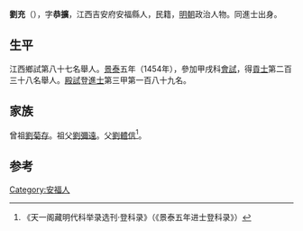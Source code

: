 '''劉充'''（{{bd|1415年||？}}），字'''恭擴'''，江西吉安府安福縣人，民籍，[[明朝|明朝]]政治人物。同進士出身。

== 生平 ==
江西鄉試第八十七名舉人。[[景泰|景泰]]五年（1454年），參加甲戌科[[會試|會試]]，得[[貢士|貢士]]第二百三十八名舉人。[[殿試|殿試]]登[[進士|進士]]第三甲第一百八十九名。

==家族==
曾祖[[劉菊存|劉菊存]]。祖父[[劉彌遠|劉彌遠]]。父[[劉體信|劉體信]]<ref>《天一阁藏明代科举录选刊·登科录》（《景泰五年进士登科录》）</ref>。

==参考==
{{reflist}}
{{明朝人物小作品}}
{{景泰五年甲戌科殿試金榜}}

[[Category:安福人|Category:安福人]]